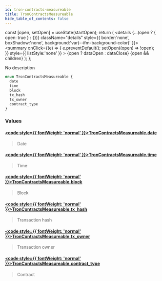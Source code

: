 ```yaml
---
id: tron-contracts-measureable
title: TronContractsMeasureable
hide_table_of_contents: false
---
```







  const [open, setOpen] = useState(startOpen);
  return (
    <details {...(open ? { open: true } : {})} className="details" style={{ border:'none', boxShadow:'none', background:'var(--ifm-background-color)' }}>
      <summary
        onClick={(e) => {
          e.preventDefault();
          setOpen((open) => !open);
        }}
        style={{ listStyle:'none' }}
      >
      {open ? dataOpen : dataClose}
      </summary>
      {open && children}
    </details>
  );
};








No description


```graphql
enum TronContractsMeasureable {
  date
  time
  block
  tx_hash
  tx_owner
  contract_type
}
```




### Values

#### [<code style={{ fontWeight: 'normal' }}>TronContractsMeasureable.<b>date</b></code>](#)  
> 
> 
> Date
> 

#### [<code style={{ fontWeight: 'normal' }}>TronContractsMeasureable.<b>time</b></code>](#)  
> 
> 
> Time
> 

#### [<code style={{ fontWeight: 'normal' }}>TronContractsMeasureable.<b>block</b></code>](#)  
> 
> 
> Block
> 

#### [<code style={{ fontWeight: 'normal' }}>TronContractsMeasureable.<b>tx_hash</b></code>](#)  
> 
> 
> Transaction hash
> 

#### [<code style={{ fontWeight: 'normal' }}>TronContractsMeasureable.<b>tx_owner</b></code>](#)  
> 
> 
> Transaction owner
> 

#### [<code style={{ fontWeight: 'normal' }}>TronContractsMeasureable.<b>contract_type</b></code>](#)  
> 
> 
> Contract
> 



